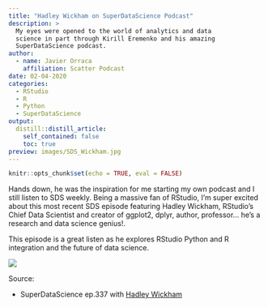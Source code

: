 ```yaml
---
title: "Hadley Wickham on SuperDataScience Podcast"
description: > 
  My eyes were opened to the world of analytics and data
  science in part through Kirill Eremenko and his amazing
  SuperDataScience podcast. 
author:
  - name: Javier Orraca
    affiliation: Scatter Podcast
date: 02-04-2020
categories:
  - RStudio
  - R
  - Python
  - SuperDataScience
output:
  distill::distill_article:
    self_contained: false
    toc: true
preview: images/SDS_Wickham.jpg
---
```


```r
knitr::opts_chunk$set(echo = TRUE, eval = FALSE)
```

Hands down, he was the inspiration for me starting my own podcast and I still listen to SDS weekly. Being a massive fan of RStudio, I'm super excited about this most recent SDS episode featuring Hadley Wickham, RStudio's Chief Data Scientist and creator of ggplot2, dplyr, author, professor... he's a research and data science genius!.

This episode is a great listen as he explores RStudio Python and R integration and the future of data science.

![](./images/SDS_Wickham.jpg)

Source:

* SuperDataScience ep.337 with [Hadley Wickham](https://www.superdatascience.com/podcast/hadley-wickham-talks-integration-and-future-of-python-and-r)